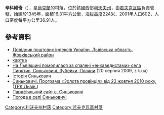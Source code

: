 {{coord|50|14|39|N|23|42|44|E|scale:100000|display=title}}

'''辛科維奇'''（{{lang-uk|Синьковичі}}），是[[烏克蘭|烏克蘭]]的村落，位於該國西部[[利沃夫州|利沃夫州]]，由[[若夫克瓦區|若夫克瓦區]]負責管轄，始建於1345年，面積16.31平方公里，海拔高度224米，2001年人口602，人口密度每平方公里36.91人。

==參考資料==
*[http://www.uaidx.com/13/280/index Довідник поштових індексів України. Львівська область. Жовківський район] {{Wayback|url=http://www.uaidx.com/13/280/index |date=20161003171007 }}
* [http://gska2.rada.gov.ua/pls/z7502/A005?rdat1=27.10.2009&rf7571=19757 картка]{{dead link|date=2018年4月 |bot=InternetArchiveBot |fix-attempted=yes }}
* [http://zik.ua/ua/news/2009/08/20/193161 На Львівщині помолилася за спалені «енкаведистами» села Пирятин, Синьковичі, Зубейки, Поляни] (20 серпня 2009, zik.ua)
* [http://zabirja.wordpress.com/%D1%96%D1%81%D1%82%D0%BE%D1%80%D1%96%D1%8F/%D1%81%D0%B8%D0%BD%D1%8C%D0%BA%D0%BE%D0%B2%D0%B8%D1%87%D1%96/ Історія Синькович]
* [http://www.youtube.com/watch?v=tdYiFTPxVa8 Синьковичі. Програма «Золота провінція» від 23 жовтня 2010 року.] ([https://web.archive.org/web/20140812070752/http://www.lodtrk.org.ua/?pg=42 ТРК Львів.])
* [http://synkovychi.com.ua/index.php?option=com_content&view=frontpage&Itemid=53 Парафіяльний сайт с. Синьковичі]{{dead link|date=2018年4月 |bot=InternetArchiveBot |fix-attempted=yes }}
* [http://weather.in.ua/ua/l'vovskaja/23836 Погода в селі Синьковичі]

{{DEFAULTSORT:Синьковичі}}
[[Category:利沃夫州村落|Category:利沃夫州村落]]
[[Category:若夫克瓦區村落|Category:若夫克瓦區村落]]


{{Lviv-geo-stub}}